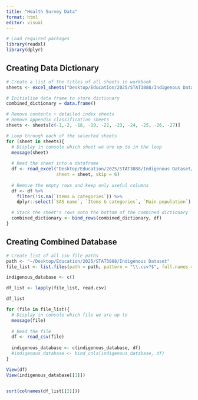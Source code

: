 ```yaml
---
title: "Health Survey Data"
format: html
editor: visual
---
```


```r
# Load required packages
library(readxl)
library(dplyr)
```

## Creating Data Dictionary

```r
# Create a list of the titles of all sheets in workbook
sheets <- excel_sheets("Desktop/Education/2025/STAT3888/Indigenous Dataset/AHSinpBasicCURFdataItemList-2.xls")

# Initialise data frame to store dictionary
combined_dictionary = data.frame()

# Remove contents + detailed index sheets
# Remove appendix classification sheets
sheets <- sheets[c(-1,-2, -18, -19, -22, -23, -24, -25, -26, -27)] 

# Loop through each of the selected sheets
for (sheet in sheets){
  # Display in console which sheet we are up to in the loop
  message(sheet)
  
  # Read the sheet into a dataframe
  df <- read_excel("Desktop/Education/2025/STAT3888/Indigenous Dataset/AHSinpBasicCURFdataItemList-2.xls",
                   sheet = sheet, skip = 6)
  
  # Remove the empty rows and keep only useful columns
  df <- df %>%
    filter(!is.na(`Items & categories`)) %>%
    dplyr::select(`SAS name`, `Items & categories`, `Main population`)

  # Stack the sheet's rows onto the bottom of the combined dictionary
  combined_dictionary <- bind_rows(combined_dictionary, df)
}

```

## Creating Combined Database

```r
# Create list of all csv file paths
path <- "~/Desktop/Education/2025/STAT3888/Indigenous Dataset"
file_list <- list.files(path = path, pattern = "\\.csv?$", full.names = TRUE)

indigenous_database <- c()

df_list <- lapply(file_list, read.csv)

df_list

for (file in file_list){
  # Display in console which file we are up to
  message(file)
  
  # Read the file
  df <- read_csv(file)
  
  indigenous_database <- c(indigenous_database, df)
  #indigenous_database <- bind_cols(indigenous_database, df)
}

View(df)
View(indigenous_database[[1]])


sort(colnames(df_list[[2]]))
```
